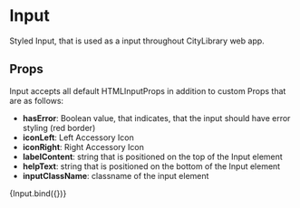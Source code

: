 
<Meta title="components/atoms/Input" decorators={[withDesign]} />

# Input

Styled Input, that is used as a input throughout CityLibrary web app.

## Props

Input accepts all default HTMLInputProps in addition to custom Props that are as follows:

- <b>hasError</b>: Boolean value, that indicates, that the input should have
  error styling (red border)
- <b>iconLeft</b>: Left Accessory Icon
- <b>iconRight</b>: Right Accessory Icon
- <b>labelContent</b>: string that is positioned on the top of the Input element
- <b>helpText</b>: string that is positioned on the bottom of the Input element
- <b>inputClassName</b>: classname of the input element

<Canvas>
  <Story
    name="Input"
    parameters={{
      design: {
        type: 'figma',
        url: '',
      },
    }}
    args={{
      className: '',
      inputClassName: '',
      hasError: false,
      disabled: false,
      labelContent: 'Label',
      helpText: 'Help text',
      placeholder: 'Placeholder...',
      value: '',
    }}
  >
    {Input.bind({})}
  </Story>
</Canvas>

<ArgsTable of={Input} />
